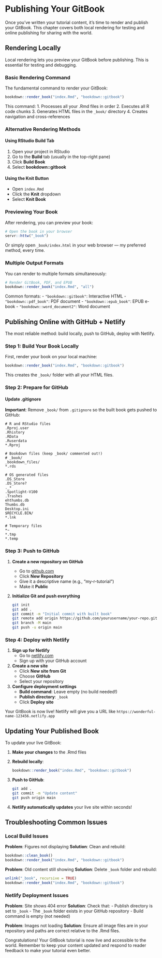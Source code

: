 # Publishing Your GitBook {#publish}

Once you've written your tutorial content, it's time to render and publish your GitBook. This chapter covers both local rendering for testing and online publishing for sharing with the world.

## Rendering Locally

Local rendering lets you preview your GitBook before publishing. This is essential for testing and debugging.

### Basic Rendering Command

The fundamental command to render your GitBook:

```r
bookdown::render_book("index.Rmd", "bookdown::gitbook")
```

This command:
1. Processes all your .Rmd files in order
2. Executes all R code chunks
3. Generates HTML files in the `_book/` directory
4. Creates navigation and cross-references

### Alternative Rendering Methods

#### Using RStudio Build Tab
1. Open your project in RStudio
2. Go to the **Build** tab (usually in the top-right pane)
3. Click **Build Book**
4. Select **bookdown::gitbook**

#### Using the Knit Button
- Open `index.Rmd`
- Click the **Knit** dropdown
- Select **Knit Book**

### Previewing Your Book

After rendering, you can preview your book:

```r
# Open the book in your browser
servr::httw("_book")
```

Or simply open `_book/index.html` in your web browser — my preferred method, every time.

### Multiple Output Formats

You can render to multiple formats simultaneously:

```r
# Render GitBook, PDF, and EPUB
bookdown::render_book("index.Rmd", "all")
```

Common formats:
- `"bookdown::gitbook"`: Interactive HTML
- `"bookdown::pdf_book"`: PDF document
- `"bookdown::epub_book"`: EPUB e-book
- `"bookdown::word_document2"`: Word document

## Publishing Online with GitHub + Netlify

The most reliable method: build locally, push to GitHub, deploy with Netlify.

### Step 1: Build Your Book Locally

First, render your book on your local machine:

```r
bookdown::render_book("index.Rmd", "bookdown::gitbook")
```

This creates the `_book/` folder with all your HTML files.

### Step 2: Prepare for GitHub

#### Update .gitignore

**Important**: Remove `_book/` from `.gitignore` so the built book gets pushed to GitHub:

```
# R and RStudio files
.Rproj.user
.Rhistory
.RData
.Ruserdata
*.Rproj

# Bookdown files (keep _book/ commented out!)
# _book/
_bookdown_files/
*.rds

# OS generated files
.DS_Store
.DS_Store?
._*
.Spotlight-V100
.Trashes
ehthumbs.db
Thumbs.db
Desktop.ini
$RECYCLE.BIN/
*.lnk

# Temporary files
*~
*.tmp
*.temp
```

### Step 3: Push to GitHub

1. **Create a new repository on GitHub**
   - Go to [github.com](https://github.com)
   - Click **New Repository**
   - Give it a descriptive name (e.g., "my-r-tutorial")
   - Make it **Public**

2. **Initialize Git and push everything**
   ```bash
   git init
   git add .
   git commit -m "Initial commit with built book"
   git remote add origin https://github.com/yourusername/your-repo.git
   git branch -M main
   git push -u origin main
   ```

### Step 4: Deploy with Netlify

1. **Sign up for Netlify**
   - Go to [netlify.com](https://netlify.com)
   - Sign up with your GitHub account

2. **Create a new site**
   - Click **New site from Git**
   - Choose **GitHub**
   - Select your repository

3. **Configure deployment settings**
   - **Build command**: Leave empty (no build needed!)
   - **Publish directory**: `_book`
   - Click **Deploy site**

Your GitBook is now live! Netlify will give you a URL like `https://wonderful-name-123456.netlify.app`

## Updating Your Published Book

To update your live GitBook:

1. **Make your changes** to the .Rmd files
2. **Rebuild locally**:
   ```r
   bookdown::render_book("index.Rmd", "bookdown::gitbook")
   ```

3. **Push to GitHub**:
   ```bash
   git add .
   git commit -m "Update content"
   git push origin main
   ```

4. **Netlify automatically updates** your live site within seconds!

## Troubleshooting Common Issues

### Local Build Issues

**Problem**: Figures not displaying
**Solution**: Clean and rebuild:
```r
bookdown::clean_book()
bookdown::render_book("index.Rmd", "bookdown::gitbook")
```

**Problem**: Old content still showing
**Solution**: Delete `_book` folder and rebuild:
```r
unlink("_book", recursive = TRUE)
bookdown::render_book("index.Rmd", "bookdown::gitbook")
```

### Netlify Deployment Issues

**Problem**: Site shows 404 error
**Solution**: Check that:
- Publish directory is set to `_book`
- The `_book` folder exists in your GitHub repository
- Build command is empty (not needed)

**Problem**: Images not loading
**Solution**: Ensure all image files are in your repository and paths are correct relative to the .Rmd files.



Congratulations! Your GitBook tutorial is now live and accessible to the world. Remember to keep your content updated and respond to reader feedback to make your tutorial even better. 